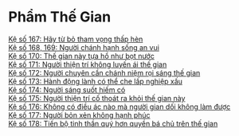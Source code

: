 # Phẩm Thế Gian {- #pham-the-gian}

[Kệ số 167: Hãy từ bỏ tham vọng thấp hèn](./hay-tu-bo-tham-vong-thap-hen.html)  
[Kệ số 168, 169: Người chánh hạnh sống an vui](./nguoi-chanh-hanh-song-an-vui.html)  
[Kệ số 170: Thế gian này tựa hồ như bọt nước](./the-gian-nay-tua-ho-nhu-bot-nuoc.html)  
[Kệ số 171: Người thiện trí không luyến ái thế gian](./nguoi-thien-tri-khong-luyen-ai-the-gian.html)  
[Kệ số 172: Người chuyên cần chánh niệm rọi sáng thế gian](./nguoi-chuyen-can-chanh-niem-roi-sang-the-gian.html)  
[Kệ số 173: Hành động lành có thể che lấp nghiệp xấu](./hanh-dong-lanh-co-the-che-lap-nghiep-xau.html)  
[Kệ số 174: Người sáng suốt hiếm có](./nguoi-sang-suot-hiem-co.html)  
[Kệ số 175: Người thiện trí cố thoát ra khỏi thế gian này](./nguoi-thien-tri-co-thoat-ra-khoi-the-gian-nay.html)  
[Kệ số 176: Không có điều ác nào mà người gian dối không làm được](./khong-co-dieu-ac-nao-ma-nguoi-gian-doi-khong-lam-duoc.html)  
[Kệ số 177: Người bỏn xẻn không hạnh phúc](./nguoi-bon-xen-khong-hanh-phuc.html)  
[Kệ số 178: Tiến bộ tinh thần quý hơn quyền bá chủ trên thế gian](./tien-bo-tinh-than-quy-hon-quyen-ba-chu-tren-the-gian.html)  